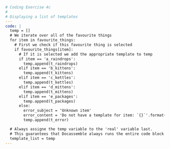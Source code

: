 ```yml
# Coding Exercise 4c
#
# Displaying a list of templates
---
code: |
  temp = []
  # We iterate over all of the favourite things
  for item in favourite_things:
    # First we check if this favourite thing is selected
    if favourite_things[item]:
      # If it is selected we add the appropriate template to temp
      if item == 'a_raindrops':
        temp.append(t_raindrops)
      elif item == 'b_kittens':
        temp.append(t_kittens)
      elif item == 'c_kettles':
        temp.append(t_kettles)
      elif item == 'd_mittens':
        temp.append(t_mittens)
      elif item == 'e_packages':
        temp.append(t_packages)
      else:
        error_subject = 'Unknown item'
        error_content = 'Do not have a template for item: `{}`'.format(item)
        temp.append(t_error)

  # Always assigne the temp variable to the 'real' variable last. 
  # This guarantees that Docassemble always runs the entire code block
  template_list = temp
---
```